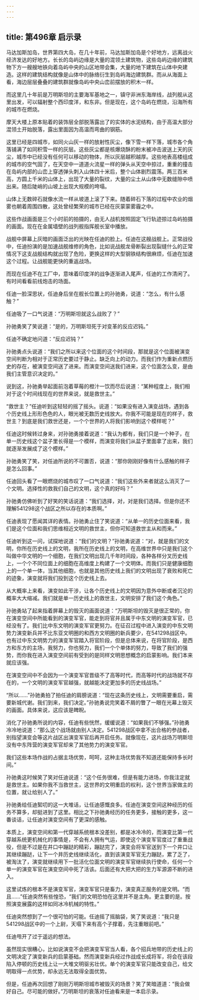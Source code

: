 ```yaml
---
---
---
```

title: 第496章 启示录
---



马达加斯加岛，世界第四大岛，在几十年前，马达加斯加岛是个好地方，远离战火经济发达的好地方。长长的岛屿边缘是大量的混领土建筑物，这些岛屿边缘的建筑物下方一艘艘地铁向着岛屿中央的山区地带会集，大量的地下建筑在山体中央建造。这样的建筑结构就像是山体中的脉络衍生到岛屿海边建筑群。而从从海面上看，海边层层叠叠的建筑群就像岛屿中央山峦前摆放的积木一样。

而这里几十年前是万明斯坦的主要海军基地之一，镇守非洲东海岸线，战列舰从这里出发，可以辐射整个西印度洋，和东非。但是现在，这个岛屿在燃烧，沿海所有的城市在燃烧。

摩天大楼上原本贴着的装饰层全部脱落露出了的实体的水泥结构，由于高温大部分混领土开始脱落，露出里面因为高温而弯曲的钢筋。

这里已经是四城市，如同火山灰一样的放射性灰尘，像下雪一样下落，城市各个角落铺满了如同积雪一样的灰层。这些灰尘都是核爆烧酥的粉末被冲击波送上天的灰尘，城市中已经没有任何可以移动的物体，所以灰层越积越厚。这些地表高楼组成的城市的空气固了，在天空中一道道火流星一样的弹头从天空中掠过，重重的撞击在岛屿内部的山峦上穿透弹头刺入山体四十米后，整个山体剧烈震荡。两三百米高，方圆上千米的山体上，出现了大量的裂纹，大量的尘土从山体中无数缝隙中喷出来。随后陡峭的山坡上出现大规模的垮塌。

山体上无数碎石就像水流一样从坡道上滚了下来。随着碎石下落的过程中农业的烟雾也朝着周围四散，这处曾经繁荣的城市已经在灰蒙蒙雾霾之中。

这些作战画面是三个小时前的拍摄的，由无人战机按照固定飞行轨迹掠过岛屿拍摄的画面。现在在金属墙壁的战列舰指挥舰长室中播放。

战舰中屏幕上灰暗的画面泛出的光映在任迪的脸上。任迪在这艘战舰上。正常战役中，任迪扮演的是加速战舰维修的角色，比如说战舰龙骨断裂出现裂缝什么的正常情况下这支战舰结构就出现了危险，更换这样的大型钢铁结构很麻烦，任迪在加速这个过程。让战舰能更快的重返战场。

而现在任迪不在工厂中，意味着印度洋的战争逐渐进入尾声，任迪的工作清闲了。有时间看看前线炮击的场面。

任迪一脸深思状，任迪身后坐在舰长位置上的孙驰勇，说道：“怎么，有什么感触？”

任迪吸了一口气说道：“万明斯坦就这么战败了？”

孙驰勇笑了笑说道：“是的，万明斯坦死于对变革的反应迟钝。”

任迪不确定地问道：“反应迟钝？”

孙驰勇点头说道：“我们之所以来这个位面的这个时间段，那就是这个位面被演变空间判断为相对于正常历史要过于静止。缺乏向上的动力。而我们作为重新点燃历史的存在，被演变空间送了进来。而演变空间送我们进来，这个位面怎么变，是由我们主管意识决定的。”

说到这，孙驰勇举起面前泡着草莓的橙汁一饮而尽后说道：“某种程度上，我们相对于这个时间线现在的世界来说，就是救世主。”

“救世主？”任迪听到这轻轻的摇了摇头。说道：“如果没有进入演变战场，遇到各个历史线上形形色色的人，眼光被无数历史线放大。你我不可能是现在的样子，救世主？到底是我们救世还是，一个个世界的人将我们影响到这个模样呢？”

任迪这时候转过身来，对孙驰勇接着说道：“我认为都有，我们只是一个种子，在单一历史线这个盆子里长得是一个模样，而演变将我们从盆子里面拿了出来，我们就逐渐发展成了这个模样。”

孙驰勇笑了笑，对任迪所说的不可置否，说道：“那你刚刚好像有什么感触的样子是怎么回事。”

任迪回头看了一眼燃烧的城市叹了一口气说道：“我们这些外来者就这么消灭了一个文明。选择性的救我们自己的文明，这个真的好吗？”

孙驰勇仿佛听到了好笑的笑话说道：“我们选择，对，对是我们选择。但是你还不理解541298这个战区之所以存在的本质啊。”

任迪表现了愿闻其详的表情。孙驰勇止住了笑说道：“从单一的历史位面来看，我们是这个位面和我们思维相近文明的救世主，但你可知道救世主从和而来。”

任迪听到这一问，试探地说道：“我们的文明？”孙驰勇说道：“对，就是我们的文明，你所在历史线上的文明，我所在历史线上的文明，在高维世界中只是我们这个叫做中华文明的一个细胞，在我们文明出现几千年时间段，各种各样分叉历史线上，一个个不同位面上的细胞在高维度上构建了一个文明体。而我们只是健康细胞上的一个单一体，当其他细胞，也就是其他历史线上我们的文明出现了衰败和死亡的迹象，演变就将我们投到这个历史线上去。

从大概率上来看，演变如此干涉，让各个历史线上的文明因为意外中断或者沉沦的概率大大缩减。我们就是单一历史线上的救世主，文明安排了我们这个角色。”

孙驰勇站了起来指着屏幕上的毁灭的画面说道：“万明斯坦的毁灭是很正常的，你在演变空间中所能看到的演变军官，能走到将官并且属于中东文明的演变军官，已经没有了。我们比中东文明的演变军官更努力。在征召过程中进入演变的中东文明势力演变新兵并不比东亚文明圈的和西方文明圈的新兵要少，在541298战区中。也有过中东文明势力的演变军官踏入将官阶段，但是总体来说，在将官阶段，是西方和东方的主场，我努力，你也努力，我们一个个单体的努力，导致了我们的强势，而你我在进入演变空间前有受到的是同样文明思想概念的启蒙影响。我们本来就应该强。

在演变空间中不会因为一个演变军官晋级不了高等时代，而高等时代的战场就不存在的，一个文明的演变军官越强，就越能决定更加多的历史线战场。”

“所以……”孙驰勇拍了拍任迪的肩膀说道：“现在这条历史线上，文明需要重启，需要新城代谢。我们到来，我们决定。”孙驰勇说完笑着不屑的瞥了一眼在光幕上毁灭的画面。具体来说，这应该是睥睨。

消化了孙驰勇所说的内容，任迪有些恍然，缓缓说道：“如果我们不够强。”孙驰勇冷冷地说道：“那么这个战场就由别人决定。541298战区中拿不出合格的参战者，别指望演变会等这片战区出演变军官后再开启任务。就像现在，这片战场万明斯坦没有中东阵营的演变军官却来了其他势力的演变军官。

我们这些本场作战的占据主场优势，呵呵，这种主场优势我不知道还能保持多长时间。”

孙驰勇这时候笑了笑对任迪说道：“这个任务很难，但是有能力进场，你我注定就是救世主。如果你我不当救世主，这世界的文明重启的权利，这个世界当家做主的位置，就让给别人了。”

孙驰勇给任迪絮叨的这一大堆话，让任迪感慨良多。任迪在演变空间这种经历的任务不算多，却挺进到了这里。相比之下孙驰勇经历的任务更多，接触的更多，这一番谈话，让任迪对演变空间有了更深的感触。

本质上，演变空间和第一代穿越系统根本没差别，都是冰冷冷的，而演变比第一代穿越系统更机械化的事情是，不会有人拥有气运，即使这个演变军官度过了重重战役，但是不过是在井口中蹦跶的精彩，蹦跶完了，演变会将军官送到下一个井口让其继续蹦跶，让下一个井历史线继续活化，直到该演变军官无力蹦跶，累了乏了，被淘汰了，演变就继续用下一批活化位面文明的演变军官继续执行使命，任何一个单一的演变军官在演变空间中死了活该。后面还有大把大把的生力军源源不断的进入。

这里试炼的根本不是演变军官，演变军官只是畜力，演变真正服务的是文明。“而且……”任迪突然有些惶恐，“我们的文明恐怕在这里并不是主角。更主要的是。按照演变展露的这样如同冰冷机械的特性。”

任迪突然想到了一个很可怕的可能。任迪摇了摇脑袋，笑了笑说道：“我只是541298战区中的一个上尉，天塌下来有高个子撑着，先注重眼前吧。”

任迪甩开了过于遥远的想法。

虽然现实很糟心，比如说演变不会把演变军官当人看，各个招兵地带的历史线上的文明决定了演变新兵的启蒙基础。然而演变新兵经过作战成长成将军，将会在该段陷入停顿的历史线上让一大堆文明驱劣壮优。单个的演变军官只能改变自己，给文明取得一点优势，却永远无法取得全面优势。

但是，任迪再次回想了刚刚万明斯坦城市被毁灭的场景？笑了笑暗道道：“我会做好自己。尽可能的做好。”万明斯坦的衰落对任迪看来是一本启示录。